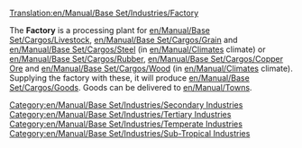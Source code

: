 [[Translation:en/Manual/Base Set/Industries/Factory]]

{{en/Manual/Base Set/Industries/Industries|name=Factory
|image=en/Manual/Base Set/Industries/Factory.png
|caption=Temperate
|image2=en/Manual/Base Set/Industries/Tropic Factory.png
|caption2=Sub-Tropical
|climates=[[en/Manual/Climates]], [[en/Manual/Climates]].
|accepts=[[en/Manual/Base Set/Cargos/Livestock]], [[en/Manual/Base Set/Cargos/Grain]], [[en/Manual/Base Set/Cargos/Steel]] (Temperate Only),<br/> [[en/Manual/Base Set/Cargos/Rubber]], [[en/Manual/Base Set/Cargos/Copper Ore]], [[en/Manual/Base Set/Cargos/Wood]] (Sub-Tropical Only).
|produces=[[en/Manual/Base Set/Cargos/Goods]]
|notes=Not present in [[en/Manual/Climates]] or [[en/Manual/Climates]]
}}
The '''Factory''' is a processing plant for [[en/Manual/Base Set/Cargos/Livestock]], [[en/Manual/Base Set/Cargos/Grain]] and [[en/Manual/Base Set/Cargos/Steel]] (in [[en/Manual/Climates]] climate) or [[en/Manual/Base Set/Cargos/Rubber]], [[en/Manual/Base Set/Cargos/Copper Ore]] and [[en/Manual/Base Set/Cargos/Wood]] (in [[en/Manual/Climates]] climate). Supplying the factory with these, it will produce [[en/Manual/Base Set/Cargos/Goods]]. Goods can be delivered to [[en/Manual/Towns]].

{{en/Manual/Base Set/Industries/Navbox Industries}}

[[Category:en/Manual/Base Set/Industries/Secondary Industries]]
[[Category:en/Manual/Base Set/Industries/Tertiary Industries]]
[[Category:en/Manual/Base Set/Industries/Temperate Industries]]
[[Category:en/Manual/Base Set/Industries/Sub-Tropical Industries]]